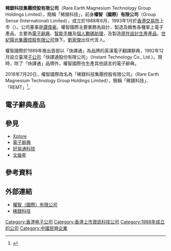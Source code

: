 {{redirect2|快譯通|前香港甲組足球聯賽球隊「快譯通」|花花足球會}}
'''稀鎂科技集團控股有限公司'''（Rare Earth Magnesium Technology Group Holdings Limited），簡稱「稀鎂科技」，前身'''權智（國際）有限公司'''（Group Sense (International) Limited），成立於1988年6月，1993年1月於[[香港交易所|香港交易所]]上市（{{hkex|0601}}）。公司董事是[[譚偉豪|譚偉豪]]。權智國際主要業務為設計、製造及銷售各種掌上電子產品，主要為[[電子辭典|電子辭典]]、[[智能手機|智能手機]]及[[個人數碼助理|個人數碼助理]]，及製造[[原件設計生產產品|原件設計生產產品]]，[[世紀陽光集團控股有限公司|世紀陽光集團控股有限公司]]旗下。[[劉家傑|劉家傑]]出任代言人。

權智國際於1989年推出首部以「快譯通」為品牌的英漢電子翻譯辭典，1992年12月設立臺灣[[子公司|子公司]]「快譯通股份有限公司」（Instant Technology Co., Ltd.）。現時，除了「快譯通」品牌外，權智國際也生產其他語言的電子辭典。

2018年7月20日，權智國際改名為「稀鎂科技集團控股有限公司」（Rare Earth Magnesium Technology Group Holdings Limited），簡稱「稀鎂科技」、「REMT」<ref>{{cite news|title=更改公司名稱、股份簡稱、公司網站及採納新公司標誌|author=|url=http://www.hkexnews.hk/listedco/listconews/sehk/2018/0720/LTN20180720284_C.pdf|publisher=稀鎂科技集團控股有限公司|date=2018-07-20|accessdate=2018-09-15|archiveurl=https://web.archive.org/web/20180915121830/http://www.hkexnews.hk/listedco/listconews/sehk/2018/0720/LTN20180720284_C.pdf|archivedate=2018-09-15|language=zh-hk|dead-url=no}}</ref>。

==電子辭典產品==
{{expand|time=2010-1-7}}

==參見==
*[[Xplore|Xplore]]
*[[電子辭典|電子辭典]]
*[[好易通科技|好易通科技]]
*[[文曲星_(電子詞典)|文曲星]]

==參考資料==
{{reflist|2}}

==外部連結==
*[http://www.gsl.com.hk 權智（國際）有限公司] {{Wayback|url=http://www.gsl.com.hk/ |date=20200227190323 }}
*[https://www.remt.com.hk 稀鎂科技]

{{電子詞典}} 

[[Category:香港电子公司|Category:香港电子公司]]
[[Category:香港上市資訊科技公司|Category:香港上市資訊科技公司]]
[[Category:1988年成立的公司|Category:1988年成立的公司]]
[[Category:中國民營企業|Category:中國民營企業]]